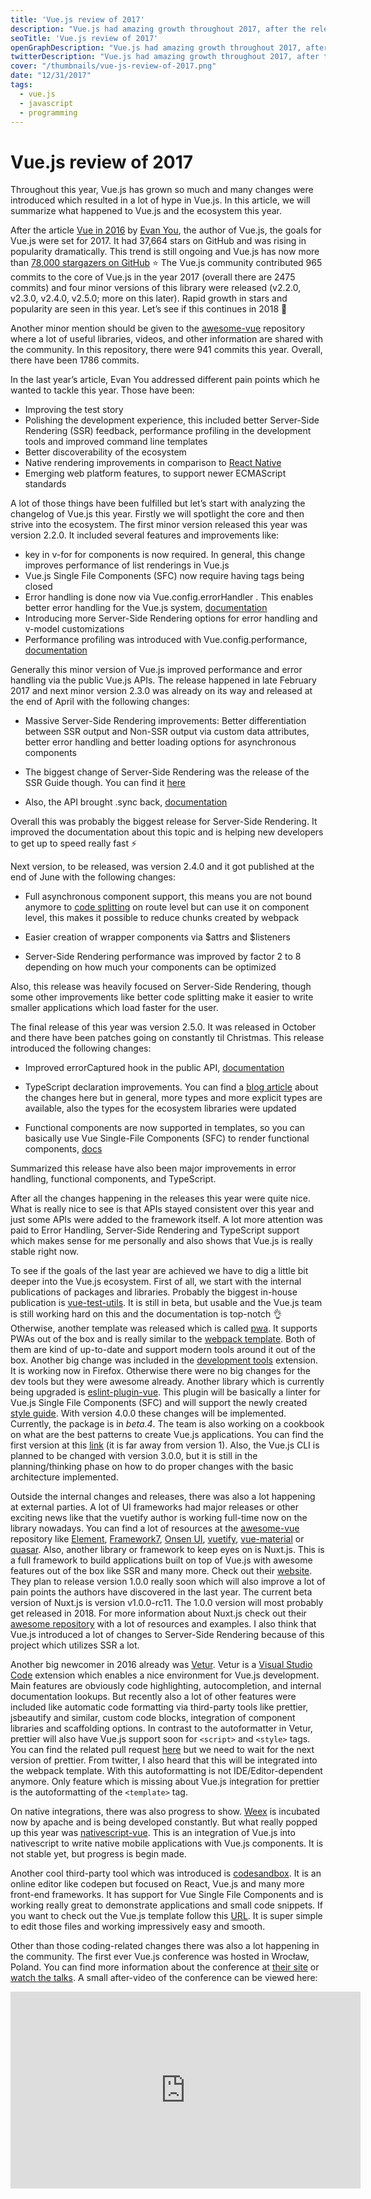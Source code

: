 ```yaml
---
title: 'Vue.js review of 2017'
description: "Vue.js had amazing growth throughout 2017, after the release of version 2 of the framework in 2016 the ecosystem grew drastically. This and more in Vue.js in 2017 is covered here."
seoTitle: 'Vue.js review of 2017'
openGraphDescription: "Vue.js had amazing growth throughout 2017, after the release of version 2 of the framework in 2016 the ecosystem grew drastically. This and more in Vue.js in 2017 is covered here."
twitterDescription: "Vue.js had amazing growth throughout 2017, after the release of version 2 of the framework in 2016 the ecosystem grew drastically. This and more in Vue.js in 2017 is covered here."
cover: "/thumbnails/vue-js-review-of-2017.png"
date: "12/31/2017"
tags:
  - vue.js
  - javascript
  - programming
---
```


# Vue.js review of 2017

Throughout this year, Vue.js has grown so much and many changes were introduced which resulted in a lot of hype in Vue.js. In this article, we will summarize what happened to Vue.js and the ecosystem this year.

<BlogImage
  src="/vue-js-review-of-2017-preview.svg"
  alt="Banner showing the Vue.js logo and the year"
/>

After the article [Vue in 2016](https://medium.com/the-vue-point/vue-in-2016-8df71d98bfb3#) by [Evan You](https://medium.com/@youyuxi), the author of Vue.js, the goals for Vue.js were set for 2017. It had 37,664 stars on GitHub and was rising in popularity dramatically. This trend is still ongoing and Vue.js has now more than [78,000 stargazers on GitHub](https://github.com/vuejs/vue/stargazers) ⭐ The Vue.js community contributed 965 commits to the core of Vue.js in the year 2017 (overall there are 2475 commits) and four minor versions of this library were released (v2.2.0, v2.3.0, v2.4.0, v2.5.0; more on this later). Rapid growth in stars and popularity are seen in this year. Let’s see if this continues in 2018 🚀

<BlogImage
  src="/vue-js-releases-2017.png"
  alt="Number of releases of Vue.js per month in 2017"
/>

Another minor mention should be given to the [awesome-vue](https://github.com/vuejs/awesome-vue) repository where a lot of useful libraries, videos, and other information are shared with the community. In this repository, there were 941 commits this year. Overall, there have been 1786 commits.

In the last year’s article, Evan You addressed different pain points which he wanted to tackle this year. Those have been:

- Improving the test story
- Polishing the development experience, this included better Server-Side Rendering (SSR) feedback, performance profiling in the development tools and improved command line templates
- Better discoverability of the ecosystem
- Native rendering improvements in comparison to [React Native](https://facebook.github.io/react-native/)
- Emerging web platform features, to support newer ECMAScript standards

A lot of those things have been fulfilled but let’s start with analyzing the changelog of Vue.js this year. Firstly we will spotlight the core and then strive into the ecosystem. The first minor version released this year was version 2.2.0. It included several features and improvements like:

- key in v-for for components is now required. In general, this change improves performance of list renderings in Vue.js
- Vue.js Single File Components (SFC) now require having tags being closed
- Error handling is done now via Vue.config.errorHandler . This enables better error handling for the Vue.js system, [documentation](https://vuejs.org/v2/api/#errorHandler)
- Introducing more Server-Side Rendering options for error handling and v-model customizations
- Performance profiling was introduced with Vue.config.performance, [documentation](https://vuejs.org/v2/api/#performance)

Generally this minor version of Vue.js improved performance and error handling via the public Vue.js APIs. The release happened in late February 2017 and next minor version 2.3.0 was already on its way and released at the end of April with the following changes:

- Massive Server-Side Rendering improvements: Better differentiation between SSR output and Non-SSR output via custom data attributes, better error handling and better loading options for asynchronous components

- The biggest change of Server-Side Rendering was the release of the SSR Guide though. You can find it [here](https://vuejs.org/v2/guide/ssr.html)

- Also, the API brought .sync back, [documentation](https://vuejs.org/v2/guide/components.html#sync-Modifier)

Overall this was probably the biggest release for Server-Side Rendering. It improved the documentation about this topic and is helping new developers to get up to speed really fast ⚡

Next version, to be released, was version 2.4.0 and it got published at the end of June with the following changes:

- Full asynchronous component support, this means you are not bound anymore to [code splitting](https://webpack.js.org/guides/code-splitting/) on route level but can use it on component level, this makes it possible to reduce chunks created by webpack

- Easier creation of wrapper components via $attrs and $listeners

- Server-Side Rendering performance was improved by factor 2 to 8 depending on how much your components can be optimized

Also, this release was heavily focused on Server-Side Rendering, though some other improvements like better code splitting make it easier to write smaller applications which load faster for the user.

The final release of this year was version 2.5.0. It was released in October and there have been patches going on constantly til Christmas. This release introduced the following changes:

- Improved errorCaptured hook in the public API, [documentation](https://gist.github.com/yyx990803/9bdff05e5468a60ced06c29c39114c6b#error-handling-with-errorcaptured-hook)

- TypeScript declaration improvements. You can find a [blog article](https://medium.com/the-vue-point/upcoming-typescript-changes-in-vue-2-5-e9bd7e2ecf08) about the changes here but in general, more types and more explicit types are available, also the types for the ecosystem libraries were updated

- Functional components are now supported in templates, so you can basically use Vue Single-File Components (SFC) to render functional components, [docs](https://vue-loader.vuejs.org/en/features/functional.html)

Summarized this release have also been major improvements in error handling, functional components, and TypeScript.

After all the changes happening in the releases this year were quite nice. What is really nice to see is that APIs stayed consistent over this year and just some APIs were added to the framework itself. A lot more attention was paid to Error Handling, Server-Side Rendering and TypeScript support which makes sense for me personally and also shows that Vue.js is really stable right now.

To see if the goals of the last year are achieved we have to dig a little bit deeper into the Vue.js ecosystem. First of all, we start with the internal publications of packages and libraries. Probably the biggest in-house publication is [vue-test-utils](https://github.com/vuejs/vue-test-utils). It is still in beta, but usable and the Vue.js team is still working hard on this and the documentation is top-notch 👌 Otherwise, another template was released which is called [pwa](https://github.com/vuejs-templates/pwa). It supports PWAs out of the box and is really similar to the [webpack template](https://github.com/vuejs-templates/webpack). Both of them are kind of up-to-date and support modern tools around it out of the box. Another big change was included in the [development tools](https://github.com/vuejs/vue-devtools) extension. It is working now in Firefox. Otherwise there were no big changes for the dev tools but they were awesome already. Another library which is currently being upgraded is [eslint-plugin-vue](https://github.com/vuejs/eslint-plugin-vue). This plugin will be basically a linter for Vue.js Single File Components (SFC) and will support the newly created [style guide](https://vuejs.org/v2/style-guide/). With version 4.0.0 these changes will be implemented. Currently, the package is in _beta.4_. The team is also working on a cookbook on what are the best patterns to create Vue.js applications. You can find the first version at this [link](https://vuejs.org/v2/cookbook/index.html) (it is far away from version 1). Also, the Vue.js CLI is planned to be changed with version 3.0.0, but it is still in the planning/thinking phase on how to do proper changes with the basic architecture implemented.

Outside the internal changes and releases, there was also a lot happening at external parties. A lot of UI frameworks had major releases or other exciting news like that the vuetify author is working full-time now on the library nowadays. You can find a lot of resources at the [awesome-vue](https://github.com/vuejs/awesome-vue) repository like [Element](https://github.com/ElemeFE/element), [Framework7](https://github.com/framework7io/framework7), [Onsen UI](https://github.com/OnsenUI/OnsenUI), [vuetify](https://github.com/vuetifyjs/vuetify), [vue-material](https://github.com/vuematerial/vue-material) or [quasar](https://github.com/quasarframework/quasar). Also, another library or framework to keep eyes on is Nuxt.js. This is a full framework to build applications built on top of Vue.js with awesome features out of the box like SSR and many more. Check out their [website](https://nuxtjs.org/). They plan to release version 1.0.0 really soon which will also improve a lot of pain points the authors have discovered in the last year. The current beta version of Nuxt.js is version v1.0.0-rc11. The 1.0.0 version will most probably get released in 2018. For more information about Nuxt.js check out their [awesome repository](https://github.com/nuxt-community/awesome-nuxt) with a lot of resources and examples. I also think that Vue.js introduced a lot of changes to Server-Side Rendering because of this project which utilizes SSR a lot.

Another big newcomer in 2016 already was [Vetur](https://github.com/vuejs/vetur). Vetur is a [Visual Studio Code](https://code.visualstudio.com/) extension which enables a nice environment for Vue.js development. Main features are obviously code highlighting, autocompletion, and internal documentation lookups. But recently also a lot of other features were included like automatic code formatting via third-party tools like prettier, jsbeautify and similar, custom code blocks, integration of component libraries and scaffolding options. In contrast to the autoformatter in Vetur, prettier will also have Vue.js support soon for `<script>` and `<style>` tags. You can find the related pull request [here](https://github.com/prettier/prettier/pull/3563) but we need to wait for the next version of prettier. From twitter, I also heard that this will be integrated into the webpack template. With this autoformatting is not IDE/Editor-dependent anymore. Only feature which is missing about Vue.js integration for prettier is the autoformatting of the `<template>` tag.

On native integrations, there was also progress to show. [Weex](https://github.com/apache/incubator-weex/) is incubated now by apache and is being developed constantly. But what really popped up this year was [nativescript-vue](https://github.com/rigor789/nativescript-vue). This is an integration of Vue.js into nativescript to write native mobile applications with Vue.js components. It is not stable yet, but progress is begin made.

Another cool third-party tool which was introduced is [codesandbox](https://codesandbox.io/). It is an online editor like codepen but focused on React, Vue.js and many more front-end frameworks. It has support for Vue Single File Components and is working really great to demonstrate applications and small code snippets. If you want to check out the Vue.js template follow this [URL](https://codesandbox.io/s/vue). It is super simple to edit those files and working impressively easy and smooth.

Other than those coding-related changes there was also a lot happening in the community. The first ever Vue.js conference was hosted in Wrocław, Poland. You can find more information about the conference at [their site](http://conf.vuejs.org/) or [watch the talks](https://www.youtube.com/channel/UC9dJjbYeXjirDYYVfUD3bSw/videos). A small after-video of the conference can be viewed here:

<center style={{marginTop: "0.75rem"}}>
  <iframe
    width="560"
    height="315"
    src="https://www.youtube.com/embed/TsgdiXGWlIY"
    frameBorder="0"
    allowFullScreen
  />
</center>

Besides the conference, a lot of meetups were founded or got a bigger attraction. Those meetups were hosted in different cities around the world like [Paris](https://www.meetup.com/Vuejs-Paris/), [New York](https://www.meetup.com/vueJsNYC/), [London](https://www.meetup.com/London-Vue-js-Meetup/), [Berlin](https://www.meetup.com/Vue-js-Berlin/), [Chicago](https://www.meetup.com/Chicago-Vue-js/), [Amsterdam](https://www.meetup.com/VueJSMeetupAmsterdam/), [Buenos Aires](https://www.meetup.com/vuenos-aires/), [Singapore](https://www.meetup.com/Vue-JS-Singapore/), [Medellín](https://www.meetup.com/Vue-JS-Medellin/), [Tel Aviv](https://www.meetup.com/VueIsrael), [Sydney](https://www.meetup.com/vue-sydney/), [Budapest](https://www.meetup.com/Vue-js-Budapest) and many more. If your city is not on this list go to [meetup.com](https://www.meetup.com) and look for a Vue.js meetup near your city or create one. You can also find help in different communication channels of Vue.js. One of those new communication channels is the new discord server. The chat of Vue.js officially moved away from gitter to discord since it is more community focused now. You can join the discord chat via [this link](https://chat.vuejs.org/). In other news, the core team also did an [AMA on hashnode](https://hashnode.com/ama/with-vuejs-team-cj7itlrki03ae62wuv2r2005s) this year. A lot of opinions and cool side notes are dropped there.

Moreover, Monterail did a survey about Vue.js this year. You can check it out [here](https://www.monterail.com/state-of-vuejs-report). Key points to get extracted are probably the problems Vue.js have in the opinion of the developers who are using the framework. Those pain points are for example that Vue.js is really unknown in the western world, that the future is not certain, no native mobile platform is supported well in comparison to something like React Native, that the scalability of large applications written with Vue.js is unclear or not explained great and the testing of Vue.js components is not enyojable.

Those pain points collide sometimes with the goals Evan set last year for Vue.js but they got resolved partly. Let’s review the goals:

**_Improving the test story _**✔️

Now with [vue-test-utils](https://github.com/vuejs/vue-test-utils) and the [great documentation](https://vue-test-utils.vuejs.org/) around it, the integration into the Vue.js project templates and general more publicity, I think this goal is completely achieved. Ok, just the version 1.0.0 needs to be dropped and everyone will be happy.

**_Polishing the development experience _**📈

With the improvements of the docs like the SSR Guide, the Style Guide or the upcoming Vue.js cookbook a lot of the documentation pain points are resolved. Nevertheless, I think it is important to also give guidance for large-scale applications and it is really hard to get through and having own ideas about how to structure this. Anyway, the performance profiler was included and gives more feedback to the developers. Also, a new project template was added and the Vue.js CLI rework is in progress right now.

**_Better discoverability of the ecosystem _**⚙️

The goal was to get away from awesome-vue and create a rather central guide. This is happening with the cookbook and [Vue Curated](https://curated.vuejs.org/) but personally, I am a fan of awesome-vue and never really saw Vue Curated. Probably it is better to link to recommended resources more in the documentation but on the other hand, I like Vue.js about the freedom of the ecosystem.

**_Native rendering improvements _**⚙️

With weex and nativescript-vue there are now two competitors in the native mobile market in terms of Vue.js. None of both reach React Native level though. Probably in the future, this will happen but with the recent rise of PWAs, the need for native mobile applications may decrease a bit (Apple is working on Service Workers now).

**_Emerging web platform features _**📈

With the next major release of Vue.js, it will drop support for old browsers and just include evergreen browsers (including edge). You can read more about the plans of next version in the [AMA by the Vue.js core](https://hashnode.com/ama/with-vuejs-team-cj7itlrki03ae62wuv2r2005s) team. Basically, features would be developed for version 2 and 3 of the framework in parallel but version 3 has a different internal implementation and will be much faster. It was announced that most of the public APIs will stay the same and not many breaking changes will appear.

### Review

The year 2017 was really successful for Vue.js. Even though the goals are partly fulfilled, I think that most of the goals are somehow achieved or getting more traction. Vue.js is spreading and a lot more companies are using it now, including:

- Behance
- Adobe
- Chess.com
- GitLab
- HERE Technologies
- Car2Go
- IBM
- and many chinese companies like alibaba, ele.me

With more adoption, the need for a good ecosystem is also increasing and I think with the developments of the last year the community showed how much they love Vue.js and what pain points need to be tackled.

The documentation is also getting better. For example, providing first-hand documentation about Server-Side Rendering is improving developer satisfaction a lot. Other documentation and guides like the Vue.js Style Guide are supporting this idea too.

### What I look forward to in 2018

The main point missing for Vue.js right now is the native solution for mobile applications. Probably the solutions we have right now will improve and somehow catch up to React native. This will be really hard since React Native has a high adoption rate now and is backed by Facebook.

What I really look forward to are the Vue.js cookbook, the newly created CLI for Vue.js and the conferences and meetups happening the next year.

The Vue.js cookbook should provide examples of how to structure, setup projects and how to scale them which is one of the biggest disadvantages of the documentation right now. The newly Vue.js CLI will be awesome since the core should be more focused on other solutions like create-react-app, Next.js, Nuxt.js, and Poi. You can find the related issue at this [link](https://github.com/vuejs/vue-cli/issues/589). The architecture of the next version is already in place but functionality needs to be added here and there.

Another big thing is conferences. Last year Vue.js had one official conference. This year there are four which are announced. The first conference will be Vue.js Amsterdam in the Theater Amsterdam on the 16th of February. A lot of people of the core team will be there and give a talk. You can find more information about this event on the [website](https://www.frontenddeveloperlove.com/vuejsamsterdam/). The next conference will take place Sheraton New Orleans from 26th of March to the 28th of March. The 26th is a workshop day and the other two days are packed with talks. You can find out more on [their website](http://us.vuejs.org/). Also, there are conferences planned for [London in mid 2018](http://vuejs.london/) and again in Wrocław in late 2018.

It was an awesome Vue.js year and I hope Vue.js will continue to evolve like it has in this year.
